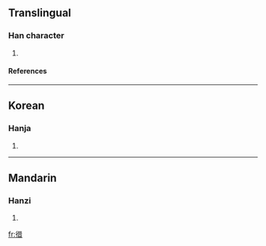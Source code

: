 ==Translingual==
===Han character===
{{Han char|rn=60|rad=彳|as=08|sn=11|four=|canj=竹人廿日 (HOTA)}}
# {{defn|Han|sort=彳08}}
====References====
{{Han ref|kx=0369.081|dkj=10168|dj=0694.070|hdz=20826.120|uh=5FA3|ud=24483}}
----
==Korean==
===Hanja===
{{ko-hanja|hangeul=차|eumhun=|rv=cha|mr=ch'a|y=cha}}
# {{defn|Korean}}
----
==Mandarin==
===Hanzi===
{{cmn-hanzi|pin=[[jiè]] (jie4)|wg=chieh<sup>4</sup>}}
# {{defn|Mandarin}}

[[fr:徣]]
